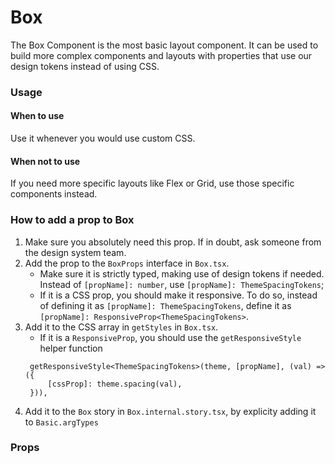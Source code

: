 
<Meta title="MDX|Box" component={Box} />

# Box

The Box Component is the most basic layout component. It can be used to build more complex components and layouts with properties
that use our design tokens instead of using CSS.

### Usage

#### When to use

Use it whenever you would use custom CSS.

#### When not to use

If you need more specific layouts like Flex or Grid, use those specific components instead.

### How to add a prop to Box

1. Make sure you absolutely need this prop. If in doubt, ask someone from the design system team.
2. Add the prop to the `BoxProps` interface in `Box.tsx`.
   - Make sure it is strictly typed, making use of design tokens if needed. Instead of `[propName]: number`, use `[propName]: ThemeSpacingTokens`;
   - If it is a CSS prop, you should make it responsive. To do so, instead of defining it as `[propName]: ThemeSpacingTokens`,
     define it as `[propName]: ResponsiveProp<ThemeSpacingTokens>`.
3. Add it to the CSS array in `getStyles` in `Box.tsx`.
   - If it is a `ResponsiveProp`, you should use the `getResponsiveStyle` helper function
   ```
    getResponsiveStyle<ThemeSpacingTokens>(theme, [propName], (val) => ({
        [cssProp]: theme.spacing(val),
    })),
   ```
4. Add it to the `Box` story in `Box.internal.story.tsx`, by explicity adding it to `Basic.argTypes`

### Props

<ArgTypes of={Box} />
